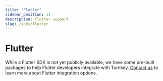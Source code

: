 ```yaml
---
title: "Flutter"
sidebar_position: 11
description: Flutter support
slug: /sdks/flutter
---
```


# Flutter

While a Flutter SDK is not yet publicly available, we have some pre-built packages to help Flutter developers integrate with Turnkey. [Contact us](mailto:help@turnkey.com) to learn more about Flutter integration options.
